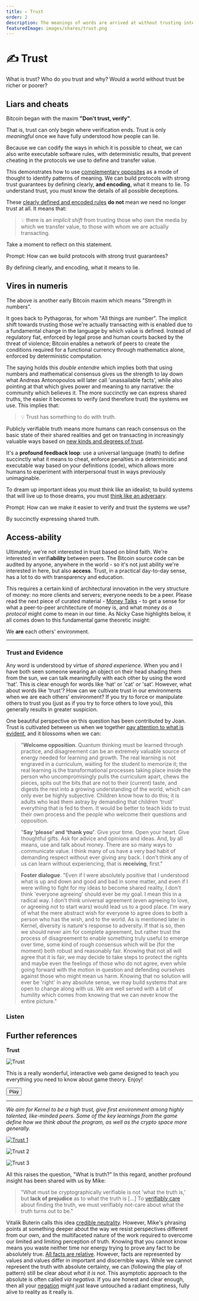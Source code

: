 ```yaml
---
title: ✍️ Trust
order: 2
description: The meanings of words are arrived at without trusting intermediaries. Blockchains instantiate this same phenomenon for any programmable transaction. We all know what 'love' signifies, but it takes real relationship to experience its deeper meaning. Kernel is all about exploring these new kind of 'trust spaces'.
featuredImage: images/shares/trust.png
---
```


# ✍️ Trust

What is trust? Who do you trust and why? Would a world without trust be richer or poorer? 

## Liars and cheats

Bitcoin began with the maxim **"Don't trust, verify"**. 

That is, trust can only begin where verification ends. Trust is only *meaningful* once we have 
fully understood how people can lie. 

Because we can codify the ways in which it is possible to cheat, we can also write executable 
software rules, with deterministic results, that prevent cheating in the protocols we use to 
define and transfer value. 

This demonstrates how to use [complementary opposites](/learn/module-0/play-of-pattern) as a 
mode of thought to identify patterns of meaning. We can build protocols with strong trust 
guarantees by defining clearly, **and encoding**, what it means to lie. To understand trust, 
you must know the details of all possible deceptions.

These [clearly defined and encoded rules](https://github.com/jimmysong/programmingbitcoin/blob/master/ch07.asciidoc) **do not** mean we need no longer trust at all. It means that: 

> 💡 there is an *implicit shift* from trusting those who own the media by which we transfer 
value, to those with whom we are actually transacting.

Take a moment to reflect on this statement.

<Flash>

<Card>

Prompt: How can we build protocols with strong trust guarantees?

By defining clearly, and encoding, what it means to lie.

</Card>

</Flash>

## Vires in numeris

The above is another early Bitcoin maxim which means "Strength in numbers". 

It goes back to Pythagoras, for whom "All things are number". The implicit shift towards 
trusting those we're actually transacting with is enabled due to a fundamental change in the 
language by which value is defined. Instead of regulatory fiat, enforced by legal prose and 
human courts backed by the threat of violence; Bitcoin enables a network of peers to create 
the conditions required for a functional currency through mathematics alone, enforced by 
deterministic computation.

The saying holds this _double entendre_ which implies both that using numbers and mathematical 
consensus gives us the strength to lay down what Andreas Antonopoulos will later call 
'unassailable facts', while also pointing at that which gives power and meaning to any narrative: 
the community which believes it. The more succinctly we can express shared truths, the easier 
it becomes to verify (and therefore trust) the systems we use. This implies that:

> 💡 Trust has something to do with truth. 

Publicly verifiable truth means more humans can reach consensus on the basic state of their 
shared realities and get on transacting in increasingly valuable ways based on [new kinds and degrees of trust](https://vitalik.eth.limo/general/2020/08/20/trust.html). 

It's a **profound feedback loop**: use a universal language (math) to define succinctly what it 
means to cheat, enforce penalties in a deterministic and executable way based on your definitions 
(code), which allows more humans to experiment with interpersonal trust in ways previously 
unimaginable.

To dream up important ideas you must think like an idealist; to build systems that will live up 
to those dreams, you must [think like an adversary](https://theconvivialsociety.substack.com/p/the-questions-concerning-technology).

<Flash>

<Card>

Prompt: How can we make it easier to verify and trust the systems we use?

By succinctly expressing shared truth.

</Card>

</Flash>

## Access-ability

Ultimately, we're not interested in trust based on blind faith. We're interested in verifi**ability** between peers. The Bitcoin source code can be audited by anyone, anywhere in the world - so it's not just ability we're interested in here, but also **access**. Trust, in a practical day-to-day sense, has a lot to do with transparency and education. 

This requires a certain kind of architectural innovation in the very structure of money: no more clients and servers; everyone needs to be a peer. Please read the next piece of curated material - [Money Talks](/learn/module-0/money-language) - to get a sense for what a peer-to-peer architecture of money is, and what money _as a protocol_ might come to mean in our time. As Nicky Case highlights below, it all comes down to this fundamental game theoretic insight: 

<StatusBanner warning>

We **are** each others' environment.

</StatusBanner>

---

### Trust and Evidence

Any word is understood by virtue of _shared experience_. When you and I have both seen someone wearing an object on their head shading them from the sun, we can talk meaningfully with each other by using the word 'hat'. This is clear enough for words like 'hat' or 'cat' or 'sat'. However, what about words like 'trust'? How can we cultivate trust in our environments when we are each others' environment? If you try to force or manipulate others to trust you (just as if you try to force others to love you), this generally results in greater suspicion.

One beautiful perspective on this question has been contributed by Joan. Trust is cultivated between us when we together [pay attention to what is evident](https://www.youtube.com/watch?v=KyVzykB35Ac), and it blossoms when we can:

> "**Welcome opposition**. Quantum thinking must be learned through practice, and disagreement can be an extremely valuable source of energy needed for learning and growth. The real learning is not engraved in a curriculum, waiting for the student to memorize it; the real learning is the transformational processes taking place inside the person who uncompromisingly pulls the curriculum apart, chews the pieces, spits out the bits that are not to their (current) taste, and digests the rest into a growing understanding of the world, which can only ever be highly subjective. Children know how to do this; it is adults who lead them astray by demanding that children ‘trust’ everything that is fed to them. It would be better to teach kids to trust their own process and the people who welcome their questions and opposition.

> "**Say ‘please’ and ‘thank you’**. Give your time. Open your heart. Give thoughtful gifts. Ask for advice and opinions and ideas. And, by all means, use and talk about money. There are so many ways to communicate value. I think many of us have a very bad habit of demanding respect without ever giving any back. I don’t think any of us can learn without experiencing, that is **receiving**, first."

> **Foster dialogue**. "Even if I were absolutely positive that I understood what is up and down and good and bad in some matter, and even if I were willing to fight for my ideas to become shared reality, I don't think 'everyone agreeing' should ever be my goal. I mean this in a radical way. I don't think universal agreement (even agreeing to love, or agreeing not to start wars) would lead us to a good place. I'm wary of what the mere abstract wish for everyone to agree does to both a person who has the wish, and to the world. As is mentioned later in Kernel, diversity is nature's response to adversity. If that is so, then we should never aim for complete agreement, but rather trust the process of disagreement to enable something truly useful to emerge over time, some kind of rough consensus which will be (for the moment) both robust and reasonably fair. Knowing that not all will agree that it is fair, we may decide to take steps to protect the rights and maybe even the feelings of those who do not agree, even while going forward with the motion in question and defending ourselves against those who might mean us harm. Knowing that no solution will ever be 'right' in any absolute sense, we may build systems that are open to change along with us. We are well served with a bit of humility which comes from knowing that we can never know the entire picture."

### Listen

<AudioPlayer src="https://kernel-audio.s3.amazonaws.com/M0E2+-+Trust.mp3"/>

## Further references

<InfoBlock>

<Box>

**Trust**

![Trust](/images/mod0-img/trust.jpg)

This is a really wonderful, interactive web game designed to teach you everything you need to know about game theory. Enjoy!

<Aligner center>
<Button to="https://ncase.me/trust/">
    Play
</Button>
</Aligner>

</Box>

</InfoBlock>

---

*We aim for Kernel to be a high trust, give first environment among highly talented, like-minded peers. Some of the key learnings from the game define how we think about the program, as well as the crypto space more generally.*

[![Trust 1](/images/mod0-img/trust1.png)](https://youtu.be/5H164LqEwiA?t=2711)

![Trust 2](/images/mod0-img/trust2.png)

![Trust 3](/images/mod0-img/trust3.png)

All this raises the question, "What is truth?" In this regard, another profound insight has been shared with us by Mike:

> "What must be cryptographically verifiable is not 'what the truth is,' but **lack of prejudice** as to what the truth is [...] To [verifiably care](http://www.tomatleeblog.com/archives/175328665) about finding the truth, we must verifiably not-care about what the truth turns out to be."

Vitalik Buterin calls this idea [credible neutrality](https://nakamoto.com/credible-neutrality/). However, Mike's phrasing points at something deeper about the way we resist perspectives different from our own, and the multifaceted nature of the work required to overcome our limited and limiting perception of truth. Knowing that you cannot know means you waste neither time nor energy trying to prove any fact to be absolutely true. [All facts are relative](/learn/module-metta/relating-kernel/#the-observer-influenced). However, facts are represented by values and values differ in important and discernible ways. While we cannot represent the truth with absolute certainty, we can (following the play of pattern) still be clear about _what it is not_. This asymptotic approach to the absolute is often called _via negativa_. If you are honest and clear enough, then all your [negation](https://openjournals.library.sydney.edu.au/index.php/SSR/article/viewFile/202/181) might just leave untouched a radiant emptiness, fully alive to reality as it really is.
